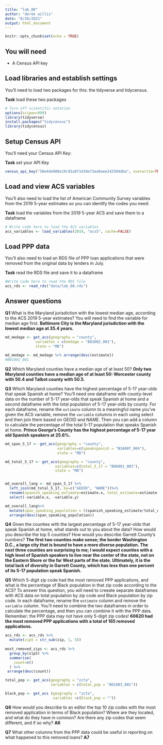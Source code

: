 ```yaml
---
title: "lab_08"
author: "derek willis"
date: "8/26/2021"
output: html_document
---
```


```r
knitr::opts_chunk$set(echo = TRUE)
```

## You will need

* A Census API key

## Load libraries and establish settings

You'll need to load two packages for this: the tidyverse and tidycensus.

**Task** load these two packages

```r
# Turn off scientific notation
options(scipen=999)
library(tidyverse)
install.packages("tidycensus")
library(tidycensus)
```

## Setup Census API

You'll need your Census API Key:

**Task** set your API Key

```r
census_api_key("50e4de808e19c91a97143de73ea0aee242584dba", overwrite=TRUE)
```

## Load and view ACS variables

You'll also need to load the list of American Community Survey variables from the 2019 5-year estimates so you can identify the codes you need:

**Task** load the variables from the 2019 5-year ACS and save them to a dataframe

```r
# Write code here to load the ACS variables
acs_variables <- load_variables(2019, "acs5", cache=FALSE)

```

## Load PPP data

You'll also need to load an RDS file of PPP loan applications that were removed from the original data by lenders in July.

**Task** read the RDS file and save it to a dataframe

```r
#Write code here to read the RDS file
acs_rds <- read_rds("data/lab_08.rds")
```

## Answer questions

**Q1** What is the Maryland jurisdiction with the lowest median age, according to the ACS 2019 5-year estimates? You will need to find the variable for median age first.
**Baltimore City is the Maryland jurisdiction with the lowest median age at 35.4 years.**

```r
md_medage <- get_acs(geography = "county",
              variables = c(medage = "B01002_001"),
              state = "MD")
  
md_medage <- md_medage %>% arrange(desc(estimate))
#B01002_001
```

**Q2** Which Maryland counties have a median age of at least 50?
**Only two Maryland counties have a median age of at least 50: Worcester county with 50.4 and Talbot county with 50.5.**


**Q3** Which Maryland counties have the highest percentage of 5-17 year-olds that speak Spanish at home? You'll need one dataframe with county-level data on the number of 5-17 year-olds that speak Spanish at home and a second dataframe with the total population of 5-17 year-olds by county. For each dataframe, rename the `estimate` column to a meaningful name you've given the ACS variable, remove the `variable` columns in each using select and then join them based on GEOID and NAME. Then you can add a column to calculate the percentage of the total 5-17 population that speaks Spanish at home.
**Prince George's County has the highest percentage of 5-17 year old Spanish speakers at 25.6%.**

```r

md_span_5_17 <- get_acs(geography = "county",
                        variables=c(speakspanish = "B16007_004"),
                        state = "MD")

md_total_5_17 <- get_acs(geography = "county",
                       variables=c(total_5_17 = "B06001_003"),
                       state = "MD")


md_overall_lang <- md_span_5_17 %>%
  left_join(md_total_5_17, by=c("GEOID", "NAME"))%>%
  rename(spanish_speaking_estimate=estimate.x, total_estimate=estimate.y) %>%
  select(-variable.x, -variable.y)

md_overall_lang%>%
  mutate(span_speaking_population = ((spanish_speaking_estimate/total_estimate)*100)) %>%
  arrange(desc(span_speaking_population))

```

**Q4** Given the counties with the largest percentage of 5-17 year-olds that speak Spanish at home, what stands out to you about the data? How would you describe the top 5 counties? How would you describe Garrett County's numbers?
**The first two counties make sense; the border Washington D.C., a large city that is bound to have a more diverse population. The next three counties are surprising to me; I would expect counties with a high level of Spanish speakers to live near the center of the state, not on the Eastern Shore or  the far West parts of the state. Ultimately, it is the total lack of diversity in Garrett County, which has less than one percent of its 5-17 population speak Spanish.**

**Q5** Which 5-digit zip code had the most removed PPP applications, and what is the percentage of Black population in that zip code according to the ACS? To answer this question, you will need to creeate separate dataframes with ACS data on total population by zip code and Black population by zip code. In each dataframe, rename the `estimate` column and remove the `variable` column. You'll need to combine the two dataframes in order to calculate the percentage, and then you can combine it with the PPP data. Remember: the PPP data may not have only 5-digit zip codes!
**60620 had the most removed PPP applications with a total of 165 removed applications.**

```r
acs_rds <- acs_rds %>%
  mutate(zip5 = str_sub(zip, 1, 5))
 
most_removed_zips <- acs_rds %>%
  group_by(zip5) %>%
  summarise(
    count=n()
  ) %>%
 arrange(desc(count))

total_pop <- get_acs(geography = "zcta",
                     variables = c(total_pop = "B01003_001"))

black_pop <- get_acs (geography = "zcta",
                      variables =c(black_pop = ""))
```

**Q6** How would you describe to an editor the top 10 zip codes with the most removed application in terms of Black population? Where are they located, and what do they have in common? Are there any zip codes that seem different, and if so why?
**A6**

**Q7** What other columns from the PPP data could be useful in reporting on what happened to this removed loans?
**A7**

